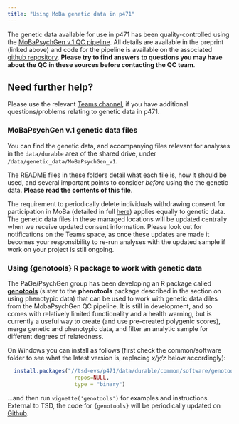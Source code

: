 ```yaml
---
title: "Using MoBa genetic data in p471"
---
```


The genetic data available for use in p471 has been quality-controlled using the [MoBaPsychGen v.1 QC pipeline](https://www.biorxiv.org/content/10.1101/2022.06.23.496289v1). All details are available in the preprint (linked above) and code for the pipeline is available on the associated [github repository](https://github.com/psychgen/MoBaPsychGen-QC-pipeline). **Please try to find answers to questions you may have about the QC in these sources before contacting the QC team**.

::: callout-important
## Need further help?

Please use the relevant [Teams channel](https://teams.microsoft.com/l/channel/19%3A3d1b79a140214d0ca6ed0b52754f47f7%40thread.tacv2/Using%20Genetic%20data?groupId=ef823ab8-2aa6-4001-83c0-f35ae8b2bfbc&tenantId=54475f80-1baa-4ea9-9185-c0de5cc603fe), if you have additional questions/problems relating to genetic data in p471.
:::

### MoBaPsychGen v.1 genetic data files

You can find the genetic data, and accompanying files relevant for analyses in the `data/durable` area of the shared drive, under `/data/genetic_data/MoBaPsychGen_v1`.

The README files in these folders detail what each file is, how it should be used, and several important points to consider *before* using the the genetic data. **Please read the contents of this file**.

The requirement to periodically delete individuals withdrawing consent for participation in MoBa (detailed in full [here](https://osf.io/necbg/wiki/Using%20MoBa%20phenotype%20data/)) applies equally to genetic data. The genetic data files in these managed locations will be updated centrally when we receive updated consent information. Please look out for notifications on the Teams space, as once these updates are made it becomes your responsibility to re-run analyses with the updated sample if work on your project is still ongoing.

### Using {genotools} R package to work with genetic data

The PaGe/PsychGen group has been developing an R package called [**genotools**](https://github.com/psychgen/genotools) (sister to the **phenotools** package described in the section on using phenotypic data) that can be used to work with genetic data diles from the MobaPsychGen QC pipeline. It is still in development, and so comes with relatively limited functionality and a health warning, but is currently a useful way to create (and use pre-created polygenic scores), merge genetic and phenotypic data, and filter an analytic sample for different degrees of relatedness.

On Windows you can install as follows (first check the common/software folder to see what the latest version is, replacing *x/y/z* below accordingly):

``` r
  install.packages("//tsd-evs/p471/data/durable/common/software/genotools_x.y.z.zip", 
                     repos=NULL,
                     type = "binary")
```

...and then run `vignette('genotools')` for examples and instructions. External to TSD, the code for `{genotools}` will be periodically updated on [Github](https://github.com/psychgen/genotools).
